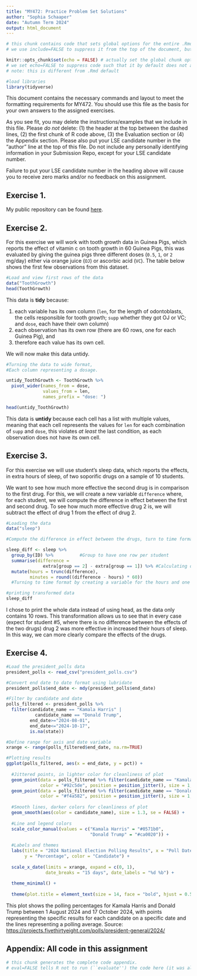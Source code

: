 ```yaml
---
title: "MY472: Practice Problem Set Solutions"
author: "Sophia Schaaper"
date: "Autumn Term 2024"
output: html_document
---
```


```r
# this chunk contains code that sets global options for the entire .Rmd. 
# we use include=FALSE to suppress it from the top of the document, but it will still appear in the appendix. 

knitr::opts_chunk$set(echo = FALSE) # actually set the global chunk options. 
# we set echo=FALSE to suppress code such that it by default does not appear throughout the document. 
# note: this is different from .Rmd default

#load libraries 
library(tidyverse)

```

This document contains the necessary commands and layout to meet the formatting requirements for MY472. You should use this file as the basis for your own answers to the assigned exercises.

As you see fit, you may delete the instructions/examples that we include in this file. Please *do not* delete: (1) the header at the top between the dashed lines, (2) the first chunk of R code above, (3) the Evaluation section or (4) the Appendix section. Please also put your LSE candidate number in the "author" line at the top of this file. Do not include any personally identifying information in your Submission Repo, except for your LSE candidate number.

Failure to put your LSE candidate number in the heading above will cause you to receive zero marks and/or no feedback on this assignment.

## Exercise 1.

My public repository can be found [here](https://github.com/sophia-schaaper/formative-MY472).

## Exercise 2.

For this exercise we will work with tooth growth data in Guinea Pigs, which reports the effect of vitamin c on tooth growth in 60 Guinea Pigs, this was evaluated by giving the guinea pigs three different doses (`0.5`, `1`, or `2` mg/day) either via orange juice (`OJ`) or ascorbic acid (`VC`). The table below shows the first few observations from this dataset.

```r

#Load and view first rows of the data
data("ToothGrowth")
head(ToothGrowth)

```

This data is **tidy** because:

1.  each variable has its own column (`len`, for the length of odontoblasts, the cells responsible for tooth growth; `supp` whether they got OJ or VC; and `dose`, each have their own column)
2.  each observation has its own row (there are 60 rows, one for each Guinea Pig), and
3.  therefore each value has its own cell.

We will now make this data untidy.

```r

#Turning the data to wide format, 
#Each column representing a dosage.

untidy_ToothGrowth <- ToothGrowth %>%
  pivot_wider(names_from = dose, 
              values_from = len, 
              names_prefix = "dose: ")

head(untidy_ToothGrowth)

```

This data is **untidy** because each cell has a list with multiple values, meaning that each cell represents the values for `len` for each combination of `supp` and `dose`, this violates *at least* the last condition, as each observation does not have its own cell.

## Exercise 3.

For this exercise we will use student's sleep data, which reports the effects, in extra hours of sleep, of two soporific drugs on a sample of 10 students.

We want to see how much more effective the second drug is in comparison to the first drug. For this, we will create a new variable `difference` where, for each student, we will compute the difference in effect between the first and second drug. To see how much more effective drug 2 is, we will subtract the effect of drug 1 from the effect of drug 2.

```r

#Loading the data
data("sleep")

#Compute the difference in effect between the drugs, turn to time format

sleep_diff <- sleep %>%
  group_by(ID) %>%          #Group to have one row per student
  summarise(difference = 
              extra[group == 2] - extra[group == 1]) %>% #Calculating difference
  mutate(hours = trunc(difference),
         minutes = round((difference - hours) * 60)) 
  #Turning to time format by creating a variable for the hours and one for the minutes

#printing transformed data
sleep_diff

```

I chose to print the whole data instead of using head, as the data only contains 10 rows. This transformation allows us to see that in every case (expect for student #5, where there is no difference between the effects of the two drugs) drug 2 was more effective in increased their hours of sleep. In this way, we can more clearly compare the effects of the drugs.

## Exercise 4.

```r

#Load the president_polls data
president_polls <- read_csv("president_polls.csv")

#Convert end date to date format using lubridate
president_polls$end_date <- mdy(president_polls$end_date)

#Filter by candidate and date
polls_filtered <- president_polls %>%
  filter(candidate_name == "Kamala Harris" | 
           candidate_name == "Donald Trump", 
         end_date>="2024-08-01",
         end_date<="2024-10-17",
         is.na(state))

#Define range for axis and date variable
xrange <- range(polls_filtered$end_date, na.rm=TRUE)

#Plotting results
ggplot(polls_filtered, aes(x = end_date, y = pct)) +
  
  #Jittered points, in lighter color for cleanliness of plot
  geom_point(data = polls_filtered %>% filter(candidate_name == "Kamala Harris"),
             color = "#92c5de", position = position_jitter(), size = 1, na.rm = T) +
  geom_point(data = polls_filtered %>% filter(candidate_name == "Donald Trump"),
             color = "#f4a582", position = position_jitter(), size = 1, na.rm = T) +
  
  #Smooth lines, darker colors for cleanliness of plot
  geom_smooth(aes(color = candidate_name), size = 1.3, se = FALSE) + 
  
  #Line and legend colors
  scale_color_manual(values = c("Kamala Harris" = "#0571b0", 
                                "Donald Trump" = "#ca0020")) +
  
  #Labels and themes
  labs(title = "2024 National Election Polling Results", x = "Poll Dates",
       y = "Percentage", color = "Candidate") + 
  
  scale_x_date(limits = xrange, expand = c(0, 1), 
               date_breaks = "15 days", date_labels = "%d %b") +
  
  theme_minimal() +
  
  theme(plot.title = element_text(size = 14, face = "bold", hjust = 0.5))

```

This plot shows the polling percentages for Kamala Harris and Donald Trump between 1 August 2024 and 17 October 2024, with points representing the specific results for each candidate on a specific date and the lines representing a polling average. Source: <https://projects.fivethirtyeight.com/polls/president-general/2024/>


## Appendix: All code in this assignment

```r
# this chunk generates the complete code appendix. 
# eval=FALSE tells R not to run (``evaluate'') the code here (it was already run before).
```
